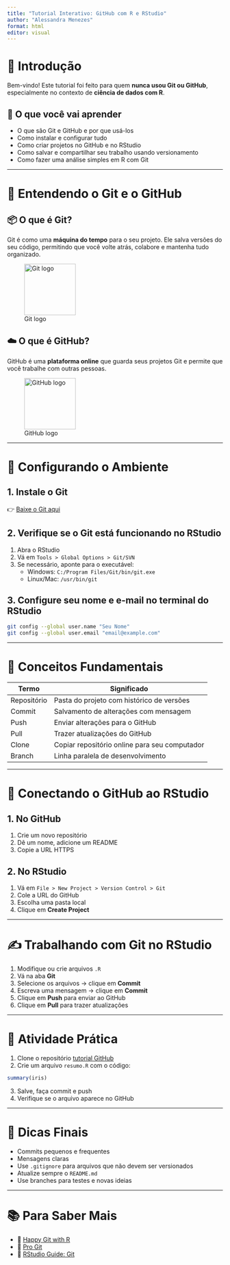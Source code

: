 ```yaml
---
title: "Tutorial Interativo: GitHub com R e RStudio"
author: "Alessandra Menezes"
format: html
editor: visual
---
```


# 🚀 Introdução

Bem-vindo! Este tutorial foi feito para quem **nunca usou Git ou GitHub**, especialmente no contexto de **ciência de dados com R**.

## 🎯 O que você vai aprender

- O que são Git e GitHub e por que usá-los
- Como instalar e configurar tudo
- Como criar projetos no GitHub e no RStudio
- Como salvar e compartilhar seu trabalho usando versionamento
- Como fazer uma análise simples em R com Git

---

# 🧠 Entendendo o Git e o GitHub

## 📦 O que é Git?

Git é como uma **máquina do tempo** para o seu projeto. Ele salva versões do seu código, permitindo que você volte atrás, colabore e mantenha tudo organizado.

![Git logo](https://git-scm.com/images/logos/downloads/Git-Icon-1788C.png){fig-align="center" width="120"}

## ☁️ O que é GitHub?

GitHub é uma **plataforma online** que guarda seus projetos Git e permite que você trabalhe com outras pessoas.

![GitHub logo](https://github.githubassets.com/images/modules/logos_page/GitHub-Mark.png){fig-align="center" width="120"}

---

# 🧰 Configurando o Ambiente

## 1. Instale o Git

👉 [Baixe o Git aqui](https://git-scm.com/downloads)

## 2. Verifique se o Git está funcionando no RStudio

1. Abra o RStudio
2. Vá em `Tools > Global Options > Git/SVN`
3. Se necessário, aponte para o executável:
   - Windows: `C:/Program Files/Git/bin/git.exe`
   - Linux/Mac: `/usr/bin/git`

## 3. Configure seu nome e e-mail no terminal do RStudio

```bash
git config --global user.name "Seu Nome"
git config --global user.email "email@example.com"
```

---

# 📘 Conceitos Fundamentais

| Termo      | Significado                                          |
|------------|------------------------------------------------------|
| Repositório | Pasta do projeto com histórico de versões          |
| Commit     | Salvamento de alterações com mensagem                |
| Push       | Enviar alterações para o GitHub                      |
| Pull       | Trazer atualizações do GitHub                        |
| Clone      | Copiar repositório online para seu computador        |
| Branch     | Linha paralela de desenvolvimento                    |

---

# 🔗 Conectando o GitHub ao RStudio

## 1. No GitHub

1. Crie um novo repositório
2. Dê um nome, adicione um README
3. Copie a URL HTTPS

## 2. No RStudio

1. Vá em `File > New Project > Version Control > Git`
2. Cole a URL do GitHub
3. Escolha uma pasta local
4. Clique em **Create Project**

---

# ✍️ Trabalhando com Git no RStudio

1. Modifique ou crie arquivos `.R`
2. Vá na aba **Git**
3. Selecione os arquivos → clique em **Commit**
4. Escreva uma mensagem → clique em **Commit**
5. Clique em **Push** para enviar ao GitHub
6. Clique em **Pull** para trazer atualizações

---

# 🧪 Atividade Prática

1. Clone o repositório [tutorial GitHub](https://github.com/AASMenezes/aula_github_basico)
2. Crie um arquivo `resumo.R` com o código:

```r
summary(iris)
```

3. Salve, faça commit e push
4. Verifique se o arquivo aparece no GitHub

---

# 🧠 Dicas Finais

- Commits pequenos e frequentes
- Mensagens claras
- Use `.gitignore` para arquivos que não devem ser versionados
- Atualize sempre o `README.md`
- Use branches para testes e novas ideias

---

# 📚 Para Saber Mais

- 📘 [Happy Git with R](https://happygitwithr.com/)
- 📖 [Pro Git](https://git-scm.com/book/en/v2)
- 🧰 [RStudio Guide: Git](https://docs.posit.co/ide/user/ide/guide/tools/version-control.html)
